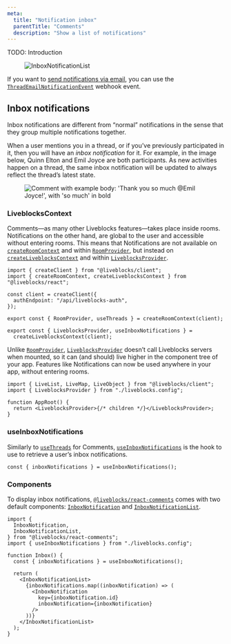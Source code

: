 ```yaml
---
meta:
  title: "Notification inbox"
  parentTitle: "Comments"
  description: "Show a list of notifications"
---
```


TODO: Introduction

<Figure>
  <Image
    src="/assets/comments/inbox-notification-list.png"
    alt="InboxNotificationList"
    width={768}
    height={446}
  />
</Figure>

<Banner title="Send notifications via email">

If you want to
[send notifications via email](/docs/products/comments/notification-inbox), you
can use the
[`ThreadEmailNotificationEvent`](/docs/platform/webhooks#ThreadEmailNotificationEvent)
webhook event.

</Banner>

## Inbox notifications

Inbox notifications are different from “normal” notifications in the sense that
they group multiple notifications together.

When a user mentions you in a thread, or if you’ve previously participated in
it, then you will have an _inbox notification_ for it. For example, in the image
below, Quinn Elton and Emil Joyce are both participants. As new activities
happen on a thread, the same inbox notification will be updated to always
reflect the thread’s latest state.

<Figure highlight={35}>
  <Image
    src="/assets/comments/comment-body.png"
    alt="Comment with example body: 'Thank you so much @Emil Joyce!', with 'so much' in bold"
    width={1289}
    height={390}
  />
</Figure>

### LiveblocksContext

Comments—as many other Liveblocks features—takes place inside rooms.
Notifications on the other hand, are global to the user and accessible without
entering rooms. This means that Notifications are not available on
[`createRoomContext`](/docs/api-reference/liveblocks-react#createRoomContext)
and within [`RoomProvider`](/docs/api-reference/liveblocks-react#RoomProvider),
but instead on
[`createLiveblocksContext`](/docs/api-reference/liveblocks-react#createLiveblocksContext)
and within
[`LiveblocksProvider`](/docs/api-reference/liveblocks-react#LiveblocksProvider).

```tsx file="liveblocks.config.ts" highlight="2,10-11"
import { createClient } from "@liveblocks/client";
import { createRoomContext, createLiveblocksContext } from "@liveblocks/react";

const client = createClient({
  authEndpoint: "/api/liveblocks-auth",
});

export const { RoomProvider, useThreads } = createRoomContext(client);

export const { LiveblocksProvider, useInboxNotifications } =
  createLiveblocksContext(client);
```

Unlike [`RoomProvider`](/docs/api-reference/liveblocks-react#RoomProvider),
[`LiveblocksProvider`](/docs/api-reference/liveblocks-react#LiveblocksProvider)
doesn’t call Liveblocks servers when mounted, so it can (and should) live higher
in the component tree of your app. Features like Notifications can now be used
anywhere in your app, without entering rooms.

```tsx
import { LiveList, LiveMap, LiveObject } from "@liveblocks/client";
import { LiveblocksProvider } from "./liveblocks.config";

function AppRoot() {
  return <LiveblocksProvider>{/* children */}</LiveblocksProvider>;
}
```

### useInboxNotifications

Similarly to [`useThreads`](/docs/api-reference/liveblocks-react#useThreads) for
Comments,
[`useInboxNotifications`](/docs/api-reference/liveblocks-react#useInboxNotifications)
is the hook to use to retrieve a user’s inbox notifications.

```tsx
const { inboxNotifications } = useInboxNotifications();
```

### Components

To display inbox notifications,
[`@liveblocks/react-comments`](/docs/api-reference/liveblocks-react-comments)
comes with two default components:
[`InboxNotification`](/docs/api-reference/liveblocks-react-comments#InboxNotification)
and
[`InboxNotificationList`](/docs/api-reference/liveblocks-react-comments#InboxNotification).

```tsx
import {
  InboxNotification,
  InboxNotificationList,
} from "@liveblocks/react-comments";
import { useInboxNotifications } from "./liveblocks.config";

function Inbox() {
  const { inboxNotifications } = useInboxNotifications();

  return (
    <InboxNotificationList>
      {inboxNotifications.map((inboxNotification) => (
        <InboxNotification
          key={inboxNotification.id}
          inboxNotification={inboxNotification}
        />
      ))}
    </InboxNotificationList>
  );
}
```
